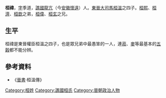 '''桓禕'''，[[表字|字]]季道，[[譙國|譙國]][[龍亢|龍亢]]（今[[安徽|安徽]][[懷遠|懷遠]]）人。[[東晉|東晉]][[大司馬|大司馬]][[桓溫|桓溫]]之四子。[[桓熙|桓熙]]、[[桓濟|桓濟]]、[[桓歆|桓歆]]之弟，[[桓偉|桓偉]]、[[桓玄|桓玄]]之兄。

==生平==
桓禕是東晉權臣桓溫之四子，也是眾兄弟中最愚笨的一人，連[[菽|菽]]、[[麥|麥]]等最基本的[[五穀|五穀]]都不能分辨。

==參考資料==
*《[[晉書|晉書]]·桓溫傳》

[[Category:桓姓|Category:桓姓]]
[[Category:譙國桓氏|Category:譙國桓氏]]
[[Category:晉朝政治人物|Category:晉朝政治人物]]